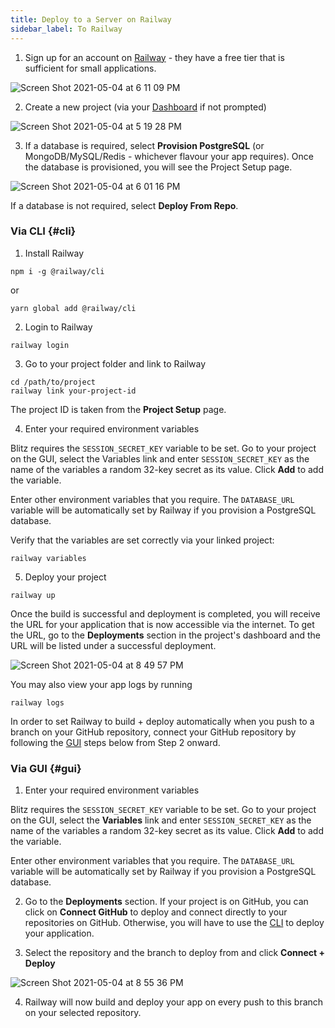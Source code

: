 ```yaml
---
title: Deploy to a Server on Railway
sidebar_label: To Railway
---
```


1. Sign up for an account on [Railway](https://railway.app) - they have a
   free tier that is sufficient for small applications.

![Screen Shot 2021-05-04 at 6 11 09 PM](https://user-images.githubusercontent.com/19371989/117007314-13ee3580-ad1c-11eb-9705-2ca9b5f545bd.png)

2. Create a new project (via your
   [Dashboard](https://railway.app/dashboard) if not prompted)

![Screen Shot 2021-05-04 at 5 19 28 PM](https://user-images.githubusercontent.com/19371989/117007376-28323280-ad1c-11eb-90a5-9fa5c165f5df.png)

3. If a database is required, select **Provision PostgreSQL** (or
   MongoDB/MySQL/Redis - whichever flavour your app requires). Once the
   database is provisioned, you will see the Project Setup page.

![Screen Shot 2021-05-04 at 6 01 16 PM](https://user-images.githubusercontent.com/19371989/117007600-6deefb00-ad1c-11eb-876c-22a374c1f535.png)

If a database is not required, select **Deploy From Repo**.

### Via CLI {#cli}

1. Install Railway

```
npm i -g @railway/cli
```

or

```
yarn global add @railway/cli
```

2. Login to Railway

```
railway login
```

3. Go to your project folder and link to Railway

```
cd /path/to/project
railway link your-project-id
```

The project ID is taken from the **Project Setup** page.

4. Enter your required environment variables

Blitz requires the `SESSION_SECRET_KEY` variable to be set. Go to your
project on the GUI, select the Variables link and enter
`SESSION_SECRET_KEY` as the name of the variables a random 32-key secret
as its value. Click **Add** to add the variable.

Enter other environment variables that you require. The `DATABASE_URL`
variable will be automatically set by Railway if you provision a
PostgreSQL database.

Verify that the variables are set correctly via your linked project:

```
railway variables
```

5. Deploy your project

```
railway up
```

Once the build is successful and deployment is completed, you will receive
the URL for your application that is now accessible via the internet. To
get the URL, go to the **Deployments** section in the project's dashboard
and the URL will be listed under a successful deployment.

![Screen Shot 2021-05-04 at 8 49 57 PM](https://user-images.githubusercontent.com/19371989/117007722-8e1eba00-ad1c-11eb-9a9e-91908e4c281c.png)

You may also view your app logs by running

```
railway logs
```

In order to set Railway to build + deploy automatically when you push to a
branch on your GitHub repository, connect your GitHub repository by
following the [GUI](#gui) steps below from Step 2 onward.

### Via GUI {#gui}

1. Enter your required environment variables

Blitz requires the `SESSION_SECRET_KEY` variable to be set. Go to your
project on the GUI, select the **Variables** link and enter
`SESSION_SECRET_KEY` as the name of the variables a random 32-key secret
as its value. Click **Add** to add the variable.

Enter other environment variables that you require. The `DATABASE_URL`
variable will be automatically set by Railway if you provision a
PostgreSQL database.

2. Go to the **Deployments** section. If your project is on GitHub, you
   can click on **Connect GitHub** to deploy and connect directly to your
   repositories on GitHub. Otherwise, you will have to use the [CLI](#cli)
   to deploy your application.

3. Select the repository and the branch to deploy from and click
   **Connect + Deploy**

![Screen Shot 2021-05-04 at 8 55 36 PM](https://user-images.githubusercontent.com/19371989/117007814-a5f63e00-ad1c-11eb-84d6-d75019930ea1.png)

4. Railway will now build and deploy your app on every push to this branch
   on your selected repository.
